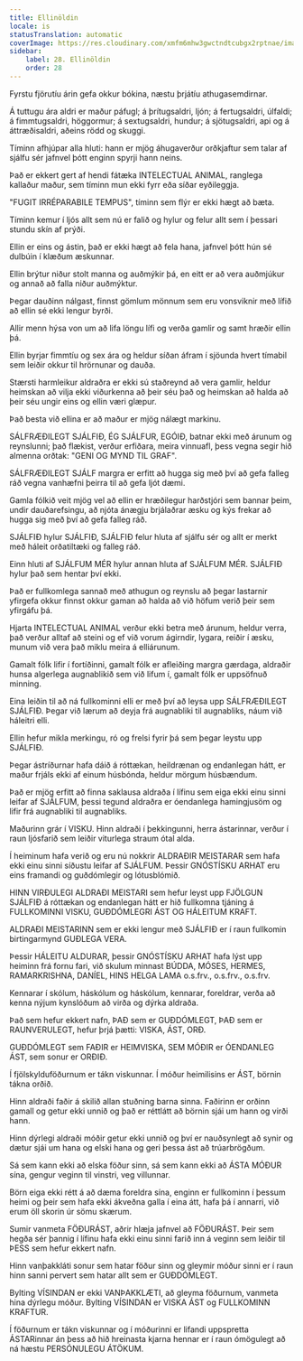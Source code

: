 ```yaml
---
title: Ellinöldin
locale: is
statusTranslation: automatic
coverImage: https://res.cloudinary.com/xmfm6mhw3gwctndtcubgx2rptnae/image/upload/v1740337243/small_cover_educacion_fundamental_a051170f1c.webp
sidebar:
    label: 28. Ellinöldin
    order: 28
---
```

Fyrstu fjörutíu árin gefa okkur bókina, næstu þrjátíu athugasemdirnar.

Á tuttugu ára aldri er maður páfugl; á þrítugsaldri, ljón; á fertugsaldri, úlfaldi; á fimmtugsaldri, höggormur; á sextugsaldri, hundur; á sjötugsaldri, api og á áttræðisaldri, aðeins rödd og skuggi.

Tíminn afhjúpar alla hluti: hann er mjög áhugaverður orðkjaftur sem talar af sjálfu sér jafnvel þótt enginn spyrji hann neins.

Það er ekkert gert af hendi fátæka INTELECTUAL ANIMAL, ranglega kallaður maður, sem tíminn mun ekki fyrr eða síðar eyðileggja.

"FUGIT IRRÉPARABILE TEMPUS", tíminn sem flýr er ekki hægt að bæta.

Tíminn kemur í ljós allt sem nú er falið og hylur og felur allt sem í þessari stundu skín af prýði.

Ellin er eins og ástin, það er ekki hægt að fela hana, jafnvel þótt hún sé dulbúin í klæðum æskunnar.

Ellin brýtur niður stolt manna og auðmýkir þá, en eitt er að vera auðmjúkur og annað að falla niður auðmýktur.

Þegar dauðinn nálgast, finnst gömlum mönnum sem eru vonsviknir með lífið að ellin sé ekki lengur byrði.

Allir menn hýsa von um að lifa löngu lífi og verða gamlir og samt hræðir ellin þá.

Ellin byrjar fimmtíu og sex ára og heldur síðan áfram í sjöunda hvert tímabil sem leiðir okkur til hrörnunar og dauða.

Stærsti harmleikur aldraðra er ekki sú staðreynd að vera gamlir, heldur heimskan að vilja ekki viðurkenna að þeir séu það og heimskan að halda að þeir séu ungir eins og ellin væri glæpur.

Það besta við ellina er að maður er mjög nálægt markinu.

SÁLFRÆÐILEGT SJÁLFIÐ, ÉG SJÁLFUR, EGÓIÐ, batnar ekki með árunum og reynslunni; það flækist, verður erfiðara, meira vinnuafl, þess vegna segir hið almenna orðtak: "GENI OG MYND TIL GRAF".

SÁLFRÆÐILEGT SJÁLF margra er erfitt að hugga sig með því að gefa falleg ráð vegna vanhæfni þeirra til að gefa ljót dæmi.

Gamla fólkið veit mjög vel að ellin er hræðilegur harðstjóri sem bannar þeim, undir dauðarefsingu, að njóta ánægju brjálaðrar æsku og kýs frekar að hugga sig með því að gefa falleg ráð.

SJÁLFIÐ hylur SJÁLFIÐ, SJÁLFIÐ felur hluta af sjálfu sér og allt er merkt með háleit orðatiltæki og falleg ráð.

Einn hluti af SJÁLFUM MÉR hylur annan hluta af SJÁLFUM MÉR. SJÁLFIÐ hylur það sem hentar því ekki.

Það er fullkomlega sannað með athugun og reynslu að þegar lastarnir yfirgefa okkur finnst okkur gaman að halda að við höfum verið þeir sem yfirgáfu þá.

Hjarta INTELECTUAL ANIMAL verður ekki betra með árunum, heldur verra, það verður alltaf að steini og ef við vorum ágirndir, lygara, reiðir í æsku, munum við vera það miklu meira á elliárunum.

Gamalt fólk lifir í fortíðinni, gamalt fólk er afleiðing margra gærdaga, aldraðir hunsa algerlega augnablikið sem við lifum í, gamalt fólk er uppsöfnuð minning.

Eina leiðin til að ná fullkominni elli er með því að leysa upp SÁLFRÆÐILEGT SJÁLFIÐ. Þegar við lærum að deyja frá augnabliki til augnabliks, náum við háleitri elli.

Ellin hefur mikla merkingu, ró og frelsi fyrir þá sem þegar leystu upp SJÁLFIÐ.

Þegar ástríðurnar hafa dáið á róttækan, heildrænan og endanlegan hátt, er maður frjáls ekki af einum húsbónda, heldur mörgum húsbændum.

Það er mjög erfitt að finna saklausa aldraða í lífinu sem eiga ekki einu sinni leifar af SJÁLFUM, þessi tegund aldraðra er óendanlega hamingjusöm og lifir frá augnabliki til augnabliks.

Maðurinn grár í VISKU. Hinn aldraði í þekkingunni, herra ástarinnar, verður í raun ljósfarið sem leiðir viturlega straum ótal alda.

Í heiminum hafa verið og eru nú nokkrir ALDRAÐIR MEISTARAR sem hafa ekki einu sinni síðustu leifar af SJÁLFUM. Þessir GNÓSTÍSKU ARHAT eru eins framandi og guðdómlegir og lótusblómið.

HINN VIRÐULEGI ALDRAÐI MEISTARI sem hefur leyst upp FJÖLGUN SJÁLFIÐ á róttækan og endanlegan hátt er hið fullkomna tjáning á FULLKOMINNI VISKU, GUÐDÓMLEGRI ÁST OG HÁLEITUM KRAFT.

ALDRAÐI MEISTARINN sem er ekki lengur með SJÁLFIÐ er í raun fullkomin birtingarmynd GUÐLEGA VERA.

Þessir HÁLEITU ALDURAR, þessir GNÓSTÍSKU ARHAT hafa lýst upp heiminn frá fornu fari, við skulum minnast BÚDDA, MÓSES, HERMES, RAMARKRISHNA, DANÍEL, HINS HELGA LAMA o.s.frv., o.s.frv., o.s.frv.

Kennarar í skólum, háskólum og háskólum, kennarar, foreldrar, verða að kenna nýjum kynslóðum að virða og dýrka aldraða.

Það sem hefur ekkert nafn, ÞAÐ sem er GUÐDÓMLEGT, ÞAÐ sem er RAUNVERULEGT, hefur þrjá þætti: VISKA, ÁST, ORÐ.

GUÐDÓMLEGT sem FAÐIR er HEIMVISKA, SEM MÓÐIR er ÓENDANLEG ÁST, sem sonur er ORÐIÐ.

Í fjölskylduföðurnum er tákn viskunnar. Í móður heimilisins er ÁST, börnin tákna orðið.

Hinn aldraði faðir á skilið allan stuðning barna sinna. Faðirinn er orðinn gamall og getur ekki unnið og það er réttlátt að börnin sjái um hann og virði hann.

Hinn dýrlegi aldraði móðir getur ekki unnið og því er nauðsynlegt að synir og dætur sjái um hana og elski hana og geri þessa ást að trúarbrögðum.

Sá sem kann ekki að elska föður sinn, sá sem kann ekki að ÁSTA MÓÐUR sína, gengur veginn til vinstri, veg villunnar.

Börn eiga ekki rétt á að dæma foreldra sína, enginn er fullkominn í þessum heimi og þeir sem hafa ekki ákveðna galla í eina átt, hafa þá í annarri, við erum öll skorin úr sömu skærum.

Sumir vanmeta FÖÐURÁST, aðrir hlæja jafnvel að FÖÐURÁST. Þeir sem hegða sér þannig í lífinu hafa ekki einu sinni farið inn á veginn sem leiðir til ÞESS sem hefur ekkert nafn.

Hinn vanþakkláti sonur sem hatar föður sinn og gleymir móður sinni er í raun hinn sanni pervert sem hatar allt sem er GUÐDÓMLEGT.

Bylting VÍSINDAN er ekki VANÞAKKLÆTI, að gleyma föðurnum, vanmeta hina dýrlegu móður. Bylting VÍSINDAN er VISKA ÁST og FULLKOMINN KRAFTUR.

Í föðurnum er tákn viskunnar og í móðurinni er lifandi uppspretta ÁSTARinnar án þess að hið hreinasta kjarna hennar er í raun ómögulegt að ná hæstu PERSÓNULEGU ÁTÖKUM.

